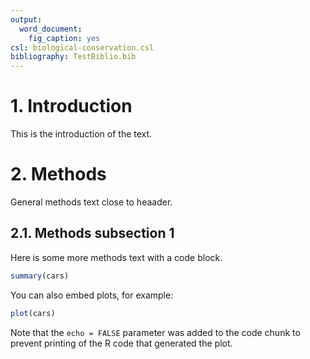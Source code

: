 ```yaml
---
output:   
  word_document:
    fig_caption: yes
csl: biological-conservation.csl
bibliography: TestBiblio.bib
---
```


# 1. Introduction

This is the introduction of the text.

# 2. Methods
General methods text close to heaader.

## 2.1. Methods subsection 1

Here is some more methods text with a code block.

```r
summary(cars)
```

You can also embed plots, for example:

```r
plot(cars)
```

Note that the `echo = FALSE` parameter was added to the code chunk to prevent printing of the R code that generated the plot.
